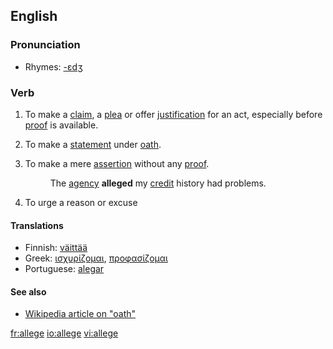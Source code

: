 ==English==

===Pronunciation===
*Rhymes: [[Rhymes:English:-ɛdʒ|-ɛdʒ]]

===Verb===
{{en-verb|alleg|ing}}

# {{transitive}} To make a [[claim]], a [[plea]] or offer [[justification]] for an act, especially before [[proof]] is available.
# {{transitive}} To make a [[statement]] under [[oath]].
# {{transitive}} To make a mere [[assertion]] without any [[proof]].
#: The [[agency]] '''alleged''' my [[credit]] history had problems.
# {{transitive}} To urge a reason or excuse

====Translations====
*Finnish: [[väittää]]
*Greek: [[ισχυρίζομαι]], [[προφασίζομαι]]
*Portuguese: [[alegar]]

====See also====
*[[:w:oath|Wikipedia article on "oath"]]

[[fr:allege]]
[[io:allege]]
[[vi:allege]]